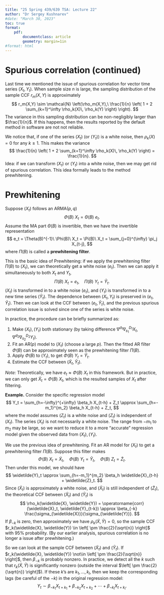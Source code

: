```yaml
---
title: "25 Spring 439/639 TSA: Lecture 22"
author: "Dr Sergey Kushnarev"
#date: "March 30, 2023"
toc: true
format: 
    pdf:
        documentclass: article
        geometry: margin=1in
#format: html
---
```


# Spurious correlation (continued)

Last time we mentioned the issue of spurious correlation for vector time series $(X_t,Y_t)$. When sample size $n$ is large, the sampling distribution of the sample CCF $r_m(X,Y)$ is approximately
$$
r_m(X,Y) \sim \mathcal{N} \left(\rho_m(X,Y),\ \frac{1}{n} \left( 1 + 2 \sum_{k=1}^\infty \rho_k(X)\, \rho_k(Y) \right) \right).
$$
The variance in this sampling distribution can be non-negligibly larger than $\frac{1}{n}$. If this happens, then the results reported by the default method in software are not not reliable.

We notice that, if one of the series $(X_t)$ (or $(Y_t)$) is a white noise, then $\rho_k(X)=0$ for any $k\ge 1$. This makes the variance 
$$
\frac{1}{n} \left( 1 + 2 \sum_{k=1}^\infty \rho_k(X)\, \rho_k(Y) \right) = \frac{1}{n}.
$$
Idea: if we can transform $(X_t)$ or $(Y_t)$ into a white noise, then we may get rid of spurious correlation. This idea formally leads to the method prewhitening.

# Prewhitening

Suppose $(X_t)$ follows an ARMA($p,q$)
$$
\Phi(B)\ X_t = \Theta(B)\ e_t.
$$
Assume the MA part $\Theta(B)$ is invertible, then we have the invertible representation
$$
e_t = \Theta(B)^{-1}\ \Phi(B)\ X_t = \Pi(B)\ X_t = \sum_{j=0}^{\infty} \pi_j X_{t-j},
$$
where $\Pi(B)$ is called a **prewhitening filter**.

This is the basic idea of Prewhitening: if we apply the prewhitening filter $\Pi(B)$ to $(X_t)$, we can theoretically get a white noise $(e_t)$. Then we can apply it simultaneously to both $X_t$ and $Y_t$,
$$
\Pi(B)\ X_t = e_t, \quad \Pi(B)\ Y_t = \widetilde{Y}_t.
$$
$(X_t)$ is transformed in to a white noise $(e_t)$, and $(Y_t)$ is transformed in to a new time series $(\widetilde{Y}_t)$. The dependence between $(X_t, Y_t)$ is preserved in $(e_t, \widetilde{Y}_t)$. Then we can look at the CCF between $(e_t, \widetilde{Y}_t)$, and the previous spurious correlation issue is solved since one of the series is white noise.

In practice, the procedure can be briefly summarized as:

1. Make $(X_t), (Y_t)$ both stationary (by taking difference $\nabla^{d_1} \nabla_{s_1}^{D_1} X_t$, $\nabla^{d_2} \nabla_{s_2}^{D_2} Y_t$).
2. Fit an AR($p$) model to $(X_t)$ (choose a large $p$). Then the fitted AR filter $\Phi(B)$ can be approximately seen as the prewhitening filter $\Pi(B)$.
3. Apply $\Phi(B)$ to $(Y_t)$, to get $\Phi(B)\ Y_t = \widetilde{Y}_t$.
4. Estimate the CCF between $(\widetilde{X}_t, \widetilde{Y}_t)$. 

*Note:* Theoretically, we have $e_t \approx \Phi(B)\ X_t$ in this framework. But in practice, we can only get $\widetilde{X}_t = \Phi(B)\ X_t$, which is the resulted samples of $X_t$ after filtering.

**Example.** Consider the specific regression model
$$
Y_t = \sum_{h=-\infty}^{+\infty} \beta_h X_{t-h} + Z_t \approx \sum_{h=-m_1}^{m_2} \beta_h X_{t-h} + Z_t,
$$
where the model assumes $(Z_t)$ is a white noise and $(Z_t)$ is independent of $(X_t)$. The series $(X_t)$ is not necessarily a white noise. The range from $-m_1$ to $m_2$ may be large, so we want to reduce it to a more "accurate" regression model given the observed data from $(X_t),(Y_t)$.

We use the previous idea of prewhitening. Fit an AR model for $(X_t)$ to get a prewhitening filter $\Pi(B)$. Suppose this filter makes
$$
\Phi(B)\ X_t = \widetilde{X}_t,\quad \Phi(B)\ Y_t = \widetilde{Y}_t,\quad \Phi(B)\ Z_t = \widetilde{Z}_t .
$$
Then under this model, we should have
$$
\widetilde{Y}_t \approx \sum_{h=-m_1}^{m_2} \beta_h \widetilde{X}_{t-h} + \widetilde{Z}_t.
$$
Since $(\widetilde{X}_t)$ is approximately a white noise, and $(\widetilde{X}_t)$ is still independent of $(\widetilde{Z}_t)$, the theoretical CCF between $(\widetilde{X}_t)$ and $(\widetilde{Y}_t)$ is
$$
\rho_k(\widetilde{X}, \widetilde{Y}) = \operatorname{corr}(\widetilde{X}_t, \widetilde{Y}_{t-k}) \approx \beta_{-k} \frac{\sigma_{\widetilde{X}}}{\sigma_{\widetilde{Y}}}.
$$
If $\beta_{-k}$ is zero, then approximately we have $\rho_k(\widetilde{X}, \widetilde{Y}) = 0$, so the sample CCF $r_k(\widetilde{X}, \widetilde{Y}) \in \left[ \pm \frac{2}{\sqrt{n}} \right]$ with 95% probability. (By our earlier analysis, spurious correlation is no longer a issue after prewhitening.)

So we can look at the sample CCF between $(\widetilde{X}_t)$ and $(\widetilde{Y}_t)$. If $r_k(\widetilde{X}, \widetilde{Y}) \not\in \left[ \pm \frac{2}{\sqrt{n}} \right]$, then $\beta_{-k}$ is probably nonzero. In practice, we detect all the $k$ such that $r_k(\widetilde{X}, \widetilde{Y})$ is significantly nonzero (outside the interval $\left[ \pm \frac{2}{\sqrt{n}} \right]$). If these $k$'s are $k_1,...,k_l$, then we keep the corresponding lags (be careful of the $-k$) in the original regression model:
$$
Y_t \sim \beta_{-k_1} X_{t+k_1} + \beta_{-k_2} X_{t+k_2} + \cdots + \beta_{-k_l} X_{t+k_l}.
$$








